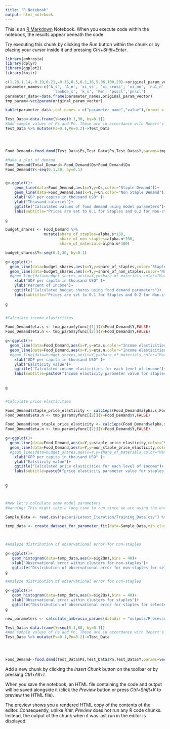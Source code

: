 ```yaml
---
title: "R Notebook"
output: html_notebook
---
```


This is an [R Markdown](http://rmarkdown.rstudio.com) Notebook. When you execute code within the notebook, the results appear beneath the code. 

Try executing this chunk by clicking the *Run* button within the chunk or by placing your cursor inside it and pressing *Ctrl+Shift+Enter*. 

```r
library(ambrosia)
library(dplyr)
library(ggplot2)
library(knitr)
```


```r
c(1.28,1.14,-0.19,0.21,-0.33,0.5,0.1,16,5.06,100,20)->original_param_vector
parameter_names<-c('A_s', 'A_n', 'xi_ss', 'xi_cross', 'xi_nn', 'nu1_n',
                     'lambda_s', 'k_s', 'Pm', 'psscl','pnscl')
parameter_data<-data.frame(parameter_names,original_param_vector)
tmp_param<-vec2param(original_param_vector)

kable(parameter_data ,col.names = c("parameter_name","value"),format = "pandoc")

```


```r


Test_Data<-data.frame(Y=seq(0.1,30, by=0.1))
#Add sample values of Ps and Pn. These are in accordance with Robert's original samp,e
Test_Data %>% mutate(Ps=0.1,Pn=0.2)->Test_Data




Food_Demand<-food.dmnd(Test_Data$Ps,Test_Data$Pn,Test_Data$Y,params=tmp_param)
```

```r

#Make a plot of demand
Food_Demand$Total_Demand<-Food_Demand$Qs+Food_Demand$Qn
Food_Demand$Y<-seq(0.1,30, by=0.1)


g<-ggplot()+
    geom_line(data=Food_Demand,aes(x=Y,y=Qs,color="Staple Demand"))+
    geom_line(data=Food_Demand,aes(x=Y,y=Qn,color="Non Staple Demand"))+
    xlab("GDP per capita in thousand USD" )+
    ylab("Thousand calories")+
    ggtitle("Calculated values of food demand using model parameters")+
    labs(subtitle="Prices are set to 0.1 for Staples and 0.2 for Non-staples. This is the same as fig 1 from Edmonds et al")

g
```
```r
budget_shares <- Food_Demand %>% 
                 mutate(share_of_staples=alpha.s*100,
                        share_of_non_staples=alpha.n*100,
                        share_of_materials=alpha.m*100)

budget_shares$Y<-seq(0.1,30, by=0.1)

g<-ggplot()+
  geom_line(data=budget_shares,aes(x=Y,y=share_of_staples,color="Staple share"))+
  geom_line(data=budget_shares,aes(x=Y,y=share_of_non_staples,color="Non Staple share"))+
  #geom_line(data=budget_shares,aes(x=Y,y=share_of_materials,color="Materials share"))+
    xlab("GDP per capita in thousand USD" )+
    ylab("Percent of Income")+
    ggtitle("Calculated budget shares using food demand parameters")+
    labs(subtitle="Prices are set to 0.1 for Staples and 0.2 for Non-staples")
   
g 



```
```r
#Calculate income elasticities

Food_Demand$eta.s <- tmp_param$yfunc[[1]](Y=Food_Demand$Y,FALSE)
Food_Demand$eta.n <- tmp_param$yfunc[[2]](Y=Food_Demand$Y,FALSE)

g<-ggplot()+
  geom_line(data=Food_Demand,aes(x=Y,y=eta.s,color="Income elasticities for staples"))+
  geom_line(data=Food_Demand,aes(x=Y,y=eta.n,color="Income elasticities for non-staples"))+
  #geom_line(data=budget_shares,aes(x=Y,y=share_of_materials,color="Materials share"))+
    xlab("GDP per capita in thousand USD" )+
    ylab("Ealsticity value")+
    ggtitle("Calculated income elasticities for each level of income")+
    labs(subtitle=paste0("Income elasticity parameter value for staples and non-staples are ",original_param_vector[7]," ,",original_param_vector[6]," respectively"))
    
   
g 



```

```r

#Calculate price elasticities

Food_Demand$staple_price_elasticity <- calc1eps(Food_Demand$alpha.s,Food_Demand$alpha.n,Food_Demand$eta.s,Food_Demand$eta.n,tmp_param$xi)[1:300]
Food_Demand$eta.n <- tmp_param$yfunc[[2]](Y=Food_Demand$Y,FALSE)

Food_Demand$non_staple_price_elasticity <- calc1eps(Food_Demand$alpha.s,Food_Demand$alpha.n,Food_Demand$eta.s,Food_Demand$eta.n,tmp_param$xi)[901:1200]
Food_Demand$eta.n <- tmp_param$yfunc[[2]](Y=Food_Demand$Y,FALSE)

g<-ggplot()+
  geom_line(data=Food_Demand,aes(x=Y,y=staple_price_elasticity,color="Staple price elasticity"))+
  geom_line(data=Food_Demand,aes(x=Y,y=non_staple_price_elasticity,color="Non staple price elasticity"))+
  #geom_line(data=budget_shares,aes(x=Y,y=share_of_materials,color="Materials share"))+
    xlab("GDP per capita in thousand USD" )+
    ylab("Ealsticity value")+
    ggtitle("Calculated price elasticities for each level of income")+
    labs(subtitle=paste0("price elasticity parameter value for staples and non-staples are ",original_param_vector[3]," ,",original_param_vector[5]," respectively"))
    
   
g 




```




```r
#Now let's calculate some model parameters
#Warning: This might take a long time to run since we are using the entire training dataset

Sample_Data <- read.csv("paper1/Latest_Iteration/Training_Data.csv") %>% filter(year %in% c(1990:2010))

temp_data <- create_dataset_for_parameter_fit(data=Sample_Data,min_clusters = 100) 

  
```

```r
#Analyze distribution of observational error for non-staples

g<-ggplot()+
   geom_histogram(data=temp_data,aes(x=sig2Qn),bins = 40)+
   xlab("Observational error within clusters for non-staples")+
   ggtitle("Distribution of observational error for non-staples for selected sample dataset")
g
```


```r
#Analyze distribution of observational error for non-staples

g<-ggplot()+
   geom_histogram(data=temp_data,aes(x=sig2Qs),bins = 40)+
   xlab("Observational error within clusters for staples")+
   ggtitle("Distribution of observational error for staples for selected sample dataset")
g
```
```r
new_parameters <- calculate_ambrosia_params(datadir = "outputs/Processed_Data_for_MC.csv")

```
```r


Test_Data<-data.frame(Y=seq(0.1,60, by=0.1))
#Add sample values of Ps and Pn. These are in accordance with Robert's original samp,e
Test_Data %>% mutate(Ps=0.1,Pn=0.2)->Test_Data




Food_Demand<-food.dmnd(Test_Data$Ps,Test_Data$Pn,Test_Data$Y,params=vec2param(new_parameters))

```


Add a new chunk by clicking the *Insert Chunk* button on the toolbar or by pressing *Ctrl+Alt+I*.

When you save the notebook, an HTML file containing the code and output will be saved alongside it (click the *Preview* button or press *Ctrl+Shift+K* to preview the HTML file).

The preview shows you a rendered HTML copy of the contents of the editor. Consequently, unlike *Knit*, *Preview* does not run any R code chunks. Instead, the output of the chunk when it was last run in the editor is displayed.
